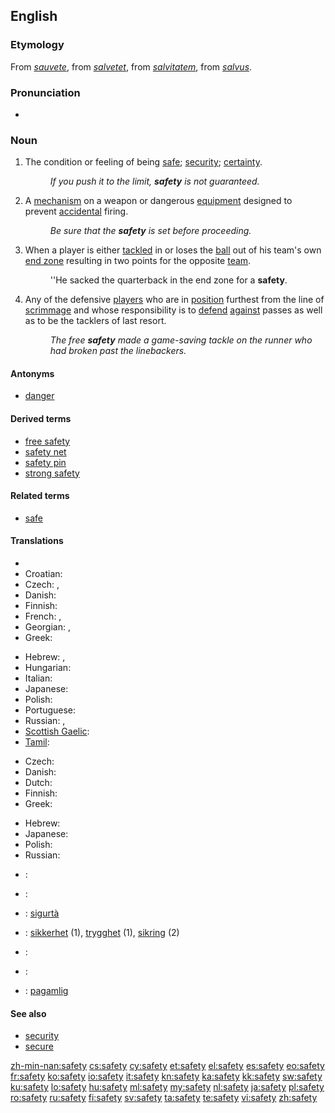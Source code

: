 {{wikipedia|dab=safety (disambiguation)|safety}}
==English==

===Etymology===
From {{etyl|fro}} ''[[sauvete]]'', from ''[[salvetet]]'', from {{etyl|ML.}} ''[[salvitatem]]'', from {{etyl|la}} ''[[salvus]]''.

===Pronunciation===
* {{audio|en-us-safety.ogg|Audio (US)}}

===Noun===
{{wikipedia}}
{{en-noun|safeties|-}}

# The condition or feeling of being [[safe]]; [[security]]; [[certainty]].
#: ''If you push it to the limit, '''safety''' is not guaranteed.''
# {{mechanics}} A [[mechanism]] on a weapon or dangerous [[equipment]] designed to prevent [[accidental]] firing.
#: ''Be sure that the '''safety''' is set before proceeding.''
# {{American football}} When a player is either [[tackled]] in or loses the [[ball]] out of his team's own [[end zone]] resulting in two points for the opposite [[team]].
#: ''He sacked the quarterback in the end zone for a '''safety'''.
# {{American football}} Any of the defensive [[players]] who are in [[position]] furthest from the line of [[scrimmage]] and whose responsibility is to [[defend]] [[against]] passes as well as to be the tacklers of last resort.
#: ''The free '''safety''' made a game-saving tackle on the runner who had broken past the linebackers.''

====Antonyms====
* [[danger]]

====Derived terms====
* [[free safety]]
* [[safety net]]
* [[safety pin]]
* [[strong safety]]

====Related terms====
* [[safe]]

====Translations====
{{trans-top|condition or feeling of being safe}}
* {{trreq|Chechen}}
* Croatian: {{t-|hr|sigurnost|f}}
* Czech: {{t-|cs|bezpečí|n}}, {{t-|cs|bezpečnost|f}}
* Danish: {{t-|da|sikkerhed|c}}
* Finnish: {{t+|fi|turvallisuus}}
* French: {{t|fr|sécurité|f}}, {{t|fr|sûreté|f}}
* Georgian: {{t|ka|დაცულობა|tr=dac'uloba|sc=Geor|xs=Georgian}}, {{t|ka|უსაფრთხოება|tr=usap'rt'xoeba|sc=Geor|xs=Georgian}}
* Greek: {{t|el|ασφάλεια|f|tr=asfáleia}}
{{trans-mid}}
* Hebrew: {{t+|he|בטחון|m|tr=bitahon}}, {{t-|he|בטיחות|f|tr=betihut}}
* Hungarian: {{t+|hu|biztonság}}
* Italian: {{t|it|sicurezza|f}}
* Japanese: {{t+|ja|安全|tr=[[あんぜん]], anzen}}
* Polish: {{t|pl|bezpieczeństwo|n}}
* Portuguese: {{t|pt|segurança|f}}
* Russian: {{t+|ru|безопасность|f|tr=bezopásnost’}}, {{t+|ru|сохранность|f|tr=soxránnost’}}
* [[Scottish Gaelic]]: {{t-|gd|sàbhailteachd|f|xs=Scottish Gaelic}}
* [[Tamil]]: {{t|ta|பாதுகாப்பு|tr=pAtukAppu|sc=Taml}}
{{trans-bottom}}

{{trans-top|mechanism to prevent accidental firing}}
* Czech: {{t-|cs|pojistka|f}}
* Danish: {{t-|da|sikring|c}}
* Dutch: {{t|nl|veiligheidspal}}
* Finnish: {{t+|fi|varmistin}}
* Greek: {{t|el|ασφάλεια|f|tr=asfáleia}}
{{trans-mid}}
* Hebrew: {{t-|he|נצרה|f|tr=nitsra}}
* Japanese: {{t|ja|安全装置|tr=[[あんぜんそうち]], anzen-sōchi}}
* Polish: {{t|pl|zabezpieczenie|n}}
* Russian: {{t+|ru|предохранитель|m|tr=predoxranítel’}}
{{trans-bottom}}

{{checktrans-top}}
* {{ttbc|fr}}: {{t+|fr|sûreté|f}}
* {{ttbc|de}}: {{t+|de|Sicherheit|f}}
* {{ttbc|mt}}: [[sigurtà]] {{f}}
{{trans-mid}}
* {{ttbc|no}}: [[sikkerhet]] (1), [[trygghet]] (1), [[sikring]] {{m}} (2)
* {{ttbc|es}}: {{t+|es|seguridad|f}}
* {{ttbc|sv}}: {{t|sv|trygghet|c}}
* {{ttbc|Visaya}}: [[pagamlig]]
{{trans-bottom}}

====See also====
* [[security]]
* [[secure]]

[[zh-min-nan:safety]]
[[cs:safety]]
[[cy:safety]]
[[et:safety]]
[[el:safety]]
[[es:safety]]
[[eo:safety]]
[[fr:safety]]
[[ko:safety]]
[[io:safety]]
[[it:safety]]
[[kn:safety]]
[[ka:safety]]
[[kk:safety]]
[[sw:safety]]
[[ku:safety]]
[[lo:safety]]
[[hu:safety]]
[[ml:safety]]
[[my:safety]]
[[nl:safety]]
[[ja:safety]]
[[pl:safety]]
[[ro:safety]]
[[ru:safety]]
[[fi:safety]]
[[sv:safety]]
[[ta:safety]]
[[te:safety]]
[[vi:safety]]
[[zh:safety]]